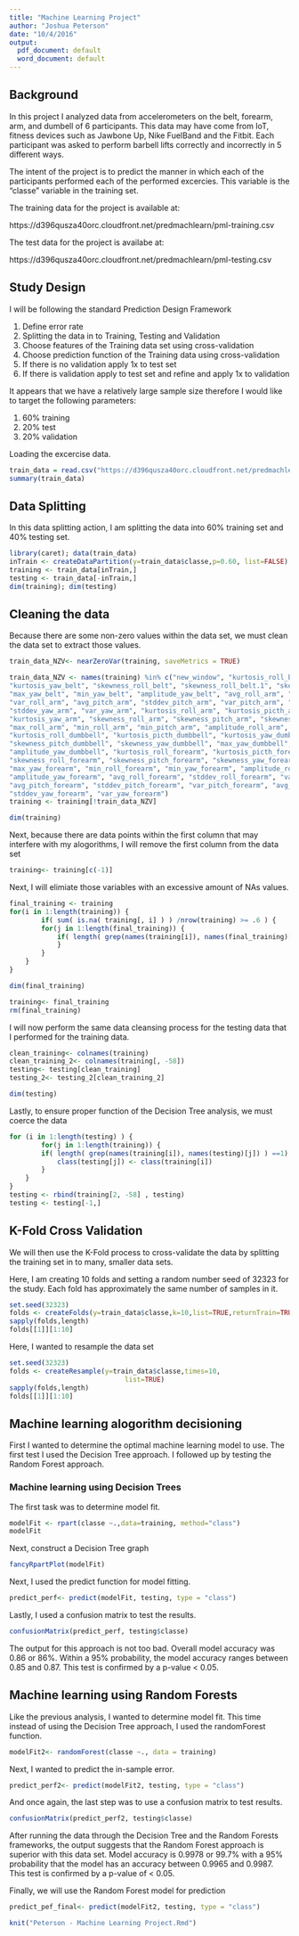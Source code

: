 ```yaml
---
title: "Machine Learning Project"
author: "Joshua Peterson"
date: "10/4/2016"
output:
  pdf_document: default
  word_document: default
---
```


## Background

In this project I analyzed data from accelerometers on the belt, forearm, arm, and dumbell of 6 participants. This data may have come from IoT, fitness devices such as Jawbone Up, Nike FuelBand and the Fitbit. Each participant was asked to perform barbell lifts correctly and incorrectly in 5 different ways. 

The intent of the project is to predict the manner in which each of the participants performed each of the performed excercies.  This variable is the "classe" variable in the training set.

The training data for the project is available at: 

https://d396qusza40orc.cloudfront.net/predmachlearn/pml-training.csv

The test data for the project is availabe at:

https://d396qusza40orc.cloudfront.net/predmachlearn/pml-testing.csv

## Study Design

I will be following the standard Prediction Design Framework

1. Define error rate
2. Splitting the data in to Training, Testing and Validation
3. Choose features of the Training data set using cross-validation
4. Choose prediction function of the Training data using cross-validation
5. If there is no validation apply 1x to test set
6. If there is validation apply to test set and refine and apply 1x to validation

It appears that we have a relatively large sample size therefore I would like to target the following parameters:

1. 60% training
2. 20% test
3. 20% validation

Loading the excercise data.
```r
train_data = read.csv("https://d396qusza40orc.cloudfront.net/predmachlearn/pml-training.csv")
summary(train_data)
```

## Data Splitting

In this data splitting action, I am splitting the data into 60% training set and 40% testing set.
```r
library(caret); data(train_data)
inTrain <- createDataPartition(y=train_data$classe,p=0.60, list=FALSE)
training <- train_data[inTrain,]
testing <- train_data[-inTrain,]
dim(training); dim(testing)
```

## Cleaning the data

Because there are some non-zero values within the data set, we must clean the data set to extract those values.
```r
train_data_NZV<- nearZeroVar(training, saveMetrics = TRUE)
```

```r
train_data_NZV <- names(training) %in% c("new_window", "kurtosis_roll_belt", "kurtosis_picth_belt",
"kurtosis_yaw_belt", "skewness_roll_belt", "skewness_roll_belt.1", "skewness_yaw_belt",
"max_yaw_belt", "min_yaw_belt", "amplitude_yaw_belt", "avg_roll_arm", "stddev_roll_arm",
"var_roll_arm", "avg_pitch_arm", "stddev_pitch_arm", "var_pitch_arm", "avg_yaw_arm",
"stddev_yaw_arm", "var_yaw_arm", "kurtosis_roll_arm", "kurtosis_picth_arm",
"kurtosis_yaw_arm", "skewness_roll_arm", "skewness_pitch_arm", "skewness_yaw_arm",
"max_roll_arm", "min_roll_arm", "min_pitch_arm", "amplitude_roll_arm", "amplitude_pitch_arm",
"kurtosis_roll_dumbbell", "kurtosis_picth_dumbbell", "kurtosis_yaw_dumbbell", "skewness_roll_dumbbell",
"skewness_pitch_dumbbell", "skewness_yaw_dumbbell", "max_yaw_dumbbell", "min_yaw_dumbbell",
"amplitude_yaw_dumbbell", "kurtosis_roll_forearm", "kurtosis_picth_forearm", "kurtosis_yaw_forearm",
"skewness_roll_forearm", "skewness_pitch_forearm", "skewness_yaw_forearm", "max_roll_forearm",
"max_yaw_forearm", "min_roll_forearm", "min_yaw_forearm", "amplitude_roll_forearm",
"amplitude_yaw_forearm", "avg_roll_forearm", "stddev_roll_forearm", "var_roll_forearm",
"avg_pitch_forearm", "stddev_pitch_forearm", "var_pitch_forearm", "avg_yaw_forearm",
"stddev_yaw_forearm", "var_yaw_forearm")
training <- training[!train_data_NZV]

dim(training)
```

Next, because there are data points within the first column that may interfere with my alogorithms, I will remove the first column from the data set
```r
training<- training[c(-1)]
```

Next, I will elimiate those variables with an excessive amount of NAs values.
```r
final_training <- training 
for(i in 1:length(training)) { 
        if( sum( is.na( training[, i] ) ) /nrow(training) >= .6 ) { 
        for(j in 1:length(final_training)) {
            if( length( grep(names(training[i]), names(final_training)[j]) ) ==1)  {                 final_training <- final_training[ , -j] 
            }   
        } 
    }
}

dim(final_training)
```

```r
training<- final_training
rm(final_training)
```

I will now perform the same data cleansing process for the testing data that I performed for the training data.
```r
clean_training<- colnames(training)
clean_training_2<- colnames(training[, -58])
testing<- testing[clean_training]
testing_2<- testing_2[clean_training_2]

dim(testing)
```

Lastly, to ensure proper function of the Decision Tree analysis, we must coerce the data 
```r
for (i in 1:length(testing) ) {
        for(j in 1:length(training)) {
        if( length( grep(names(training[i]), names(testing)[j]) ) ==1)  {
            class(testing[j]) <- class(training[i])
        }      
    }      
}
testing <- rbind(training[2, -58] , testing) 
testing <- testing[-1,]
```

## K-Fold Cross Validation

We will then use the K-Fold process to cross-validate the data by splitting the training set in to many, smaller data sets.

Here, I am creating 10 folds and setting a random number seed of 32323 for the study. Each fold has approximately the same number of samples in it.
```r
set.seed(32323)
folds <- createFolds(y=train_data$classe,k=10,list=TRUE,returnTrain=TRUE)
sapply(folds,length)
folds[[1]][1:10]
```

Here, I wanted to resample the data set
```r
set.seed(32323)
folds <- createResample(y=train_data$classe,times=10,
                             list=TRUE)
sapply(folds,length)
folds[[1]][1:10]
```

## Machine learning alogorithm decisioning

First I wanted to determine the optimal machine learning model to use.  The first test I used the Decision Tree approach.  I followed up by testing the Random Forest approach.

### Machine learning using Decision Trees

The first task was to determine model fit.
```r
modelFit <- rpart(classe ~.,data=training, method="class")
modelFit
```

Next, construct a Decision Tree graph
```r
fancyRpartPlot(modelFit)
```

Next, I used the predict function for model fitting.
```r
predict_perf<- predict(modelFit, testing, type = "class")
```

Lastly, I used a confusion matrix to test the results.
```r
confusionMatrix(predict_perf, testing$classe)
```
The output for this approach is not too bad.  Overall model accuracy was 0.86 or 86%.  Within a 95% probability, the model accuracy ranges between 0.85 and 0.87.  This test is confirmed by a p-value < 0.05.


## Machine learning using Random Forests

Like the previous analysis, I wanted to determine model fit.  This time instead of using the Decision Tree approach, I used the randomForest function.
```r
modelFit2<- randomForest(classe ~., data = training)
```

Next, I wanted to predict the in-sample error.
```r
predict_perf2<- predict(modelFit2, testing, type = "class")
```

And once again, the last step was to use a confusion matrix to test results.


```r
confusionMatrix(predict_perf2, testing$classe)
```
After running the data through the Decision Tree and the Random Forests frameworks, the output suggests that the Random Forest approach is superior with this data set. Model accuracy is 0.9978 or 99.7% with a 95% probability that the model has an accuracy between 0.9965 and 0.9987.  This test is confirmed by a p-value of < 0.05.

Finally, we will use the Random Forest model for prediction
```r
predict_pef_final<- predict(modelFit2, testing, type = "class")
```

```r
knit("Peterson - Machine Learning Project.Rmd")
```